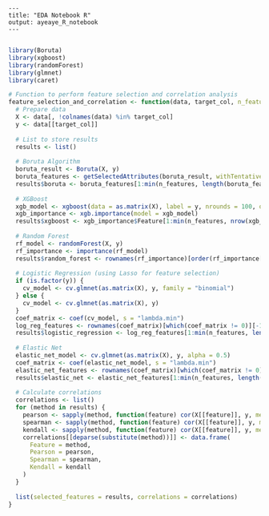 ```         
---
title: "EDA Notebook R"
output: ayeaye_R_notebook
---
```

```{}
```

```r
library(Boruta)
library(xgboost)
library(randomForest)
library(glmnet)
library(caret)

# Function to perform feature selection and correlation analysis
feature_selection_and_correlation <- function(data, target_col, n_features = 5) {
  # Prepare data
  X <- data[, !colnames(data) %in% target_col]
  y <- data[[target_col]]
  
  # List to store results
  results <- list()
  
  # Boruta Algorithm
  boruta_result <- Boruta(X, y)
  boruta_features <- getSelectedAttributes(boruta_result, withTentative = FALSE)
  results$boruta <- boruta_features[1:min(n_features, length(boruta_features))]
  
  # XGBoost
  xgb_model <- xgboost(data = as.matrix(X), label = y, nrounds = 100, objective = "reg:squarederror")
  xgb_importance <- xgb.importance(model = xgb_model)
  results$xgboost <- xgb_importance$Feature[1:min(n_features, nrow(xgb_importance))]
  
  # Random Forest
  rf_model <- randomForest(X, y)
  rf_importance <- importance(rf_model)
  results$random_forest <- rownames(rf_importance)[order(rf_importance[, 1], decreasing = TRUE)][1:min(n_features, nrow(rf_importance))]
  
  # Logistic Regression (using Lasso for feature selection)
  if (is.factor(y)) {
    cv_model <- cv.glmnet(as.matrix(X), y, family = "binomial")
  } else {
    cv_model <- cv.glmnet(as.matrix(X), y)
  }
  coef_matrix <- coef(cv_model, s = "lambda.min")
  log_reg_features <- rownames(coef_matrix)[which(coef_matrix != 0)][-1]
  results$logistic_regression <- log_reg_features[1:min(n_features, length(log_reg_features))]
  
  # Elastic Net
  elastic_net_model <- cv.glmnet(as.matrix(X), y, alpha = 0.5)
  coef_matrix <- coef(elastic_net_model, s = "lambda.min")
  elastic_net_features <- rownames(coef_matrix)[which(coef_matrix != 0)][-1]
  results$elastic_net <- elastic_net_features[1:min(n_features, length(elastic_net_features))]
  
  # Calculate correlations
  correlations <- list()
  for (method in results) {
    pearson <- sapply(method, function(feature) cor(X[[feature]], y, method = "pearson"))
    spearman <- sapply(method, function(feature) cor(X[[feature]], y, method = "spearman"))
    kendall <- sapply(method, function(feature) cor(X[[feature]], y, method = "kendall"))
    correlations[[deparse(substitute(method))]] <- data.frame(
      Feature = method,
      Pearson = pearson,
      Spearman = spearman,
      Kendall = kendall
    )
  }
  
  list(selected_features = results, correlations = correlations)
}

```
